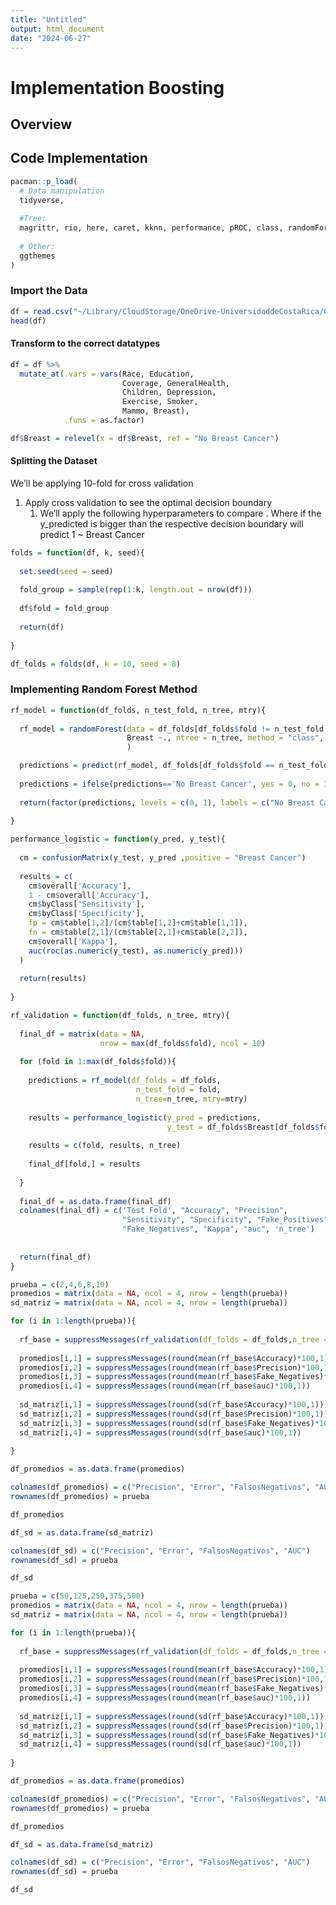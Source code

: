 ```yaml
---
title: "Untitled"
output: html_document
date: "2024-06-27"
---
```


# Implementation Boosting

## Overview

## Code Implementation

```r
pacman::p_load(
  # Data manipulation
  tidyverse,
  
  #Tree:
  magrittr, rio, here, caret, kknn, performance, pROC, class, randomForest,
  
  # Other:
  ggthemes
)
```

### Import the Data

```r
df = read.csv("~/Library/CloudStorage/OneDrive-UniversidaddeCostaRica/GitHub/Predicción_Cancer/data/processed/data.csv")[,-c(1,2)]
head(df)
```

#### Transform to the correct datatypes

```r
df = df %>% 
  mutate_at(.vars = vars(Race, Education, 
                         Coverage, GeneralHealth, 
                         Children, Depression,
                         Exercise, Smoker,
                         Mammo, Breast), 
            .funs = as.factor)

df$Breast = relevel(x = df$Breast, ref = "No Breast Cancer")
```

#### Splitting the Dataset

We'll be applying 10-fold for cross validation

1.  Apply cross validation to see the optimal decision boundary
    1.  We'll apply the following hyperparameters to compare . Where if the y_predicted is bigger than the respective decision boundary will predict 1 \~ Breast Cancer

```r
folds = function(df, k, seed){
  
  set.seed(seed = seed)
  
  fold_group = sample(rep(1:k, length.out = nrow(df)))
  
  df$fold = fold_group
  
  return(df)
  
}
```

```r
df_folds = folds(df, k = 10, seed = 8)
```

### Implementing Random Forest Method

```r
rf_model = function(df_folds, n_test_fold, n_tree, mtry){
  
  rf_model = randomForest(data = df_folds[df_folds$fold != n_test_fold,-ncol(df_folds)],
                          Breast ~., ntree = n_tree, method = "class", mtry = mtry
                          )

  predictions = predict(rf_model, df_folds[df_folds$fold == n_test_fold,-ncol(df_folds)], type = "class")
  
  predictions = ifelse(predictions=='No Breast Cancer', yes = 0, no = 1)
  
  return(factor(predictions, levels = c(0, 1), labels = c("No Breast Cancer", "Breast Cancer")))
  
}
```

```r
performance_logistic = function(y_pred, y_test){
  
  cm = confusionMatrix(y_test, y_pred ,positive = "Breast Cancer")
  
  results = c(
    cm$overall['Accuracy'],
    1 - cm$overall['Accuracy'], 
    cm$byClass['Sensitivity'], 
    cm$byClass['Specificity'],
    fp = cm$table[1,2]/(cm$table[1,2]+cm$table[1,1]), 
    fn = cm$table[2,1]/(cm$table[2,1]+cm$table[2,2]), 
    cm$overall['Kappa'],
    auc(roc(as.numeric(y_test), as.numeric(y_pred)))
  )
  
  return(results)
  
}
```

```r
rf_validation = function(df_folds, n_tree, mtry){
  
  final_df = matrix(data = NA,
                    nrow = max(df_folds$fold), ncol = 10)
  
  for (fold in 1:max(df_folds$fold)){
    
    predictions = rf_model(df_folds = df_folds, 
                            n_test_fold = fold, 
                            n_tree=n_tree, mtry=mtry)
    
    results = performance_logistic(y_pred = predictions, 
                                   y_test = df_folds$Breast[df_folds$fold == fold])
    
    results = c(fold, results, n_tree)
    
    final_df[fold,] = results
  
  }
  
  final_df = as.data.frame(final_df)
  colnames(final_df) = c('Test Fold', "Accuracy", "Precision",
                         "Sensitivity", "Specificity", "Fake_Positives",
                         "Fake_Negatives", "Kappa", "auc", 'n_tree')
  
  
  return(final_df)
}
```

```r
prueba = c(2,4,6,8,10)
promedios = matrix(data = NA, ncol = 4, nrow = length(prueba))
sd_matriz = matrix(data = NA, ncol = 4, nrow = length(prueba))

for (i in 1:length(prueba)){
  
  rf_base = suppressMessages(rf_validation(df_folds = df_folds,n_tree = 500, mtry = prueba[i]))
  
  promedios[i,1] = suppressMessages(round(mean(rf_base$Accuracy)*100,1))
  promedios[i,2] = suppressMessages(round(mean(rf_base$Precision)*100,1))
  promedios[i,3] = suppressMessages(round(mean(rf_base$Fake_Negatives)*100,1))
  promedios[i,4] = suppressMessages(round(mean(rf_base$auc)*100,1))
  
  sd_matriz[i,1] = suppressMessages(round(sd(rf_base$Accuracy)*100,1))
  sd_matriz[i,2] = suppressMessages(round(sd(rf_base$Precision)*100,1))
  sd_matriz[i,3] = suppressMessages(round(sd(rf_base$Fake_Negatives)*100,1))
  sd_matriz[i,4] = suppressMessages(round(sd(rf_base$auc)*100,1))
  
}
```


```r
df_promedios = as.data.frame(promedios)

colnames(df_promedios) = c("Precision", "Error", "FalsosNegativos", "AUC")
rownames(df_promedios) = prueba

df_promedios
```


```r
df_sd = as.data.frame(sd_matriz)

colnames(df_sd) = c("Precision", "Error", "FalsosNegativos", "AUC")
rownames(df_sd) = prueba

df_sd
```
```r
prueba = c(50,125,250,375,500)
promedios = matrix(data = NA, ncol = 4, nrow = length(prueba))
sd_matriz = matrix(data = NA, ncol = 4, nrow = length(prueba))

for (i in 1:length(prueba)){
  
  rf_base = suppressMessages(rf_validation(df_folds = df_folds,n_tree = prueba[i], mtry = 10))
  
  promedios[i,1] = suppressMessages(round(mean(rf_base$Accuracy)*100,1))
  promedios[i,2] = suppressMessages(round(mean(rf_base$Precision)*100,1))
  promedios[i,3] = suppressMessages(round(mean(rf_base$Fake_Negatives)*100,1))
  promedios[i,4] = suppressMessages(round(mean(rf_base$auc)*100,1))
  
  sd_matriz[i,1] = suppressMessages(round(sd(rf_base$Accuracy)*100,1))
  sd_matriz[i,2] = suppressMessages(round(sd(rf_base$Precision)*100,1))
  sd_matriz[i,3] = suppressMessages(round(sd(rf_base$Fake_Negatives)*100,1))
  sd_matriz[i,4] = suppressMessages(round(sd(rf_base$auc)*100,1))
  
}
```


```r
df_promedios = as.data.frame(promedios)

colnames(df_promedios) = c("Precision", "Error", "FalsosNegativos", "AUC")
rownames(df_promedios) = prueba

df_promedios
```


```r
df_sd = as.data.frame(sd_matriz)

colnames(df_sd) = c("Precision", "Error", "FalsosNegativos", "AUC")
rownames(df_sd) = prueba

df_sd
```

